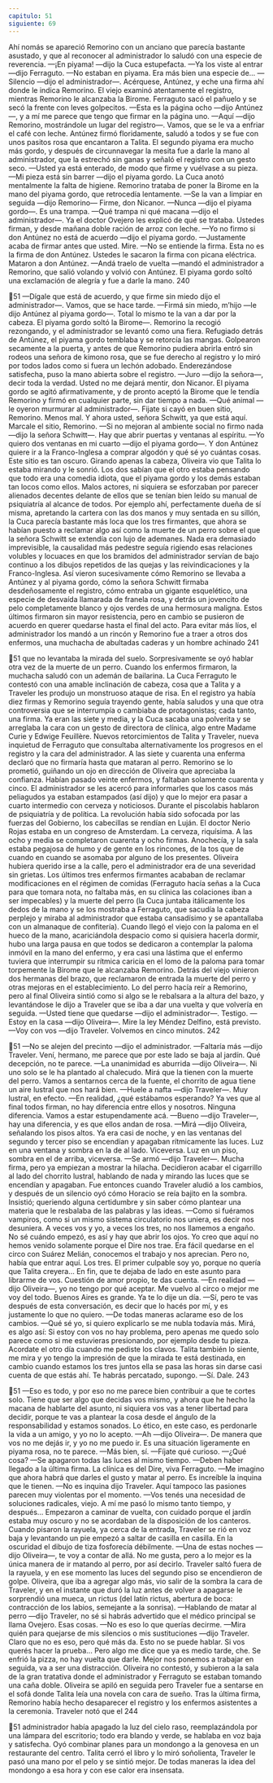 ```yaml
---
capitulo: 51
siguiente: 69
---
```


Ahí nomás se apareció Remorino con un anciano que parecía bastante
asustado, y que al reconocer al administrador lo saludó con una especie de
reverencia.
—¡En piyama! —dijo la Cuca estupefacta.
—Ya los viste al entrar —dijo Ferraguto.
—No estaban en piyama. Era más bien una especie de...
—Silencio —dijo el administrador—. Acérquese, Antúnez, y eche una firma
ahí donde le indica Remorino.
El viejo examinó atentamente el registro, mientras Remorino le alcanzaba la
Birome. Ferraguto sacó el pañuelo y se secó la frente con leves golpecitos.
—Esta es la página ocho —dijo Antúnez—, y a mí me parece que tengo que
firmar en la página uno.
—Aquí —dijo Remorino, mostrándole un lugar del registro—. Vamos, que se
le va a enfriar el café con leche. Antúnez firmó floridamente, saludó a todos y se
fue con unos pasitos rosa que encantaron a Talita. El segundo piyama era mucho
más gordo, y después de circunnavegar la mesita fue a darle la mano al
administrador, que la estrechó sin ganas y señaló el registro con un gesto seco.
—Usted ya está enterado, de modo que firme y vuélvase a su pieza.
—Mi pieza está sin barrer —dijo el piyama gordo.
La Cuca anotó mentalmente la falta de higiene. Remorino trataba de poner la
Birome en la mano del piyama gordo, que retrocedía lentamente.
—Se la van a limpiar en seguida —dijo Remorino— Firme, don Nicanor.
—Nunca —dijo el piyama gordo—. Es una trampa.
—Qué trampa ni qué macana —dijo el administrador—. Ya el doctor Ovejero
les explicó de qué se trataba. Ustedes firman, y desde mañana doble ración de
arroz con leche.
—Yo no firmo si don Antúnez no está de acuerdo —dijo el piyama gordo.
—Justamente acaba de firmar antes que usted. Mire.
—No se entiende la firma. Esta no es la firma de don Antúnez. Ustedes le
sacaron la firma con picana eléctrica. Mataron a don Antúnez.
—Andá traelo de vuelta —mandó el administrador a Remorino, que salió
volando y volvió con Antúnez. El piyama gordo soltó una exclamación de alegría
y fue a darle la mano.
240

51
—Dígale que está de acuerdo, y que firme sin miedo dijo el administrador—.
Vamos, que se hace tarde.
—Firmá sin miedo, m’hijo —le dijo Antúnez al piyama gordo—. Total lo
mismo te la van a dar por la cabeza.
El piyama gordo soltó la Birome—. Remorino la recogió rezongando, y el
administrador se levantó como una fiera. Refugiado detrás de Antúnez, el
piyama gordo temblaba y se retorcía las mangas. Golpearon secamente a la
puerta, y antes de que Remorino pudiera abrirla entró sin rodeos una señora de
kimono rosa, que se fue derecho al registro y lo miró por todos lados como si
fuera un lechón adobado. Enderezándose satisfecha, puso la mano abierta sobre
el registro.
—Juro —dijo la señora—, decir toda la verdad. Usted no me dejará mentir,
don Nicanor.
El piyama gordo se agitó afirmativamente, y de pronto aceptó la Birome que
le tendía Remorino y firmó en cualquier parte, sin dar tiempo a nada.
—Qué animal —le oyeron murmurar al administrador—. Fijate si cayó en
buen sitio, Remorino. Menos mal. Y ahora usted, señora Schwitt, ya que está
aquí. Marcale el sitio, Remorino.
—Si no mejoran al ambiente social no firmo nada —dijo la señora Schwitt—.
Hay que abrir puertas y ventanas al espíritu.
—Yo quiero dos ventanas en mi cuarto —dijo el piyama gordo—. Y don
Antúnez quiere ir a la Franco-Inglesa a comprar algodón y qué sé yo cuántas
cosas. Este sitio es tan oscuro.
Girando apenas la cabeza, Oliveira vio que Talita lo estaba mirando y le
sonrió. Los dos sabían que el otro estaba pensando que todo era una comedia
idiota, que el piyama gordo y los demás estaban tan locos como ellos. Malos
actores, ni siquiera se esforzaban por parecer alienados decentes delante de ellos
que se tenían bien leído su manual de psiquiatría al alcance de todos. Por
ejemplo ahí, perfectamente dueña de sí misma, apretando la cartera con las dos
manos y muy sentada en su sillón, la Cuca parecía bastante más loca que los tres
firmantes, que ahora se habían puesto a reclamar algo así como la muerte de un
perro sobre el que la señora Schwitt se extendía con lujo de ademanes. Nada era
demasiado imprevisible, la causalidad más pedestre seguía rigiendo esas
relaciones volubles y locuaces en que los bramidos del administrador servían de
bajo continuo a los dibujos repetidos de las quejas y las reivindicaciones y la
Franco-Inglesa. Así vieron sucesivamente cómo Remorino se llevaba a Antúnez y
al piyama gordo, cómo la señora Schwitt firmaba desdeñosamente el registro,
cómo entraba un gigante esquelético, una especie de desvaída llamarada de
franela rosa, y detrás un jovencito de pelo completamente blanco y ojos verdes
de una hermosura maligna. Estos últimos firmaron sin mayor resistencia, pero en
cambio se pusieron de acuerdo en querer quedarse hasta el final del acto. Para
evitar más líos, el administrador los mandó a un rincón y Remorino fue a traer a
otros dos enfermos, una muchacha de abultadas caderas y un hombre achinado
241

51
que no levantaba la mirada del suelo. Sorpresivamente se oyó hablar otra vez de
la muerte de un perro. Cuando los enfermos firmaron, la muchacha saludó con
un ademán de bailarina. La Cuca Ferraguto le contestó con una amable
inclinación de cabeza, cosa que a Talita y a Traveler les produjo un monstruoso
ataque de risa. En el registro ya había diez firmas y Remorino seguía trayendo
gente, había saludos y una que otra controversia que se interrumpía o cambiaba
de protagonistas; cada tanto, una firma. Ya eran las siete y media, y la Cuca
sacaba una polverita y se arreglaba la cara con un gesto de directora de clínica,
algo entre Madame Curie y Edwige Feuillère. Nuevos retorcimientos de Talita y
Traveler, nueva inquietud de Ferraguto que consultaba alternativamente los
progresos en el registro y la cara del administrador. A las siete y cuarenta una
enferma declaró que no firmaría hasta que mataran al perro. Remorino se lo
prometió, guiñando un ojo en dirección de Oliveira que apreciaba la confianza.
Habían pasado veinte enfermos, y faltaban solamente cuarenta y cinco. El
administrador se les acercó para informarles que los casos más peliagudos ya
estaban estampados (así dijo) y que lo mejor era pasar a cuarto intermedio con
cerveza y noticiosos. Durante el piscolabis hablaron de psiquiatría y de política.
La revolución había sido sofocada por las fuerzas del Gobierno, los cabecillas se
rendían en Luján. El doctor Nerio Rojas estaba en un congreso de Amsterdam. La
cerveza, riquísima.
A las ocho y media se completaron cuarenta y ocho firmas. Anochecía, y la
sala estaba pegajosa de humo y de gente en los rincones, de la tos que de cuando
en cuando se asomaba por alguno de los presentes. Oliveira hubiera querido irse
a la calle, pero el administrador era de una severidad sin grietas. Los últimos tres
enfermos firmantes acababan de reclamar modificaciones en el régimen de
comidas (Ferraguto hacía señas a la Cuca para que tomara nota, no faltaba más,
en su clínica las colaciones iban a ser impecables) y la muerte del perro (la Cuca
juntaba itálicamente los dedos de la mano y se los mostraba a Ferraguto, que
sacudía la cabeza perplejo y miraba al administrador que estaba cansadísimo y se
apantallaba con un almanaque de confitería). Cuando llegó el viejo con la paloma
en el hueco de la mano, acariciándola despacio como si quisiera hacerla dormir,
hubo una larga pausa en que todos se dedicaron a contemplar la paloma inmóvil
en la mano del enfermo, y era casi una lástima que el enfermo tuviera que
interrumpir su rítmica caricia en el lomo de la paloma para tomar torpemente la
Birome que le alcanzaba Remorino. Detrás del viejo vinieron dos hermanas del
brazo, que reclamaron de entrada la muerte del perro y otras mejoras en el
establecimiento. Lo del perro hacía reír a Remorino, pero al final Oliveira sintió
como si algo se le rebalsara a la altura del bazo, y levantándose le dijo a Traveler
que se iba a dar una vuelta y que volvería en seguida.
—Usted tiene que quedarse —dijo el administrador—. Testigo.
—Estoy en la casa —dijo Oliveira—. Mire la ley Méndez Delfino, está
previsto.
—Voy con vos —dijo Traveler. Volvemos en cinco minutos.
242

51
—No se alejen del precinto —dijo el administrador.
—Faltaría más —dijo Traveler. Vení, hermano, me parece que por este lado se
baja al jardín. Qué decepción, no te parece.
—La unanimidad es aburrida —dijo Oliveira—. Ni uno solo se le ha plantado
al chalecudo. Mirá que la tienen con la muerte del perro. Vamos a sentarnos
cerca de la fuente, el chorrito de agua tiene un aire lustral que nos hará bien.
—Huele a nafta —dijo Traveler—. Muy lustral, en efecto.
—En realidad, ¿qué estábamos esperando? Ya ves que al final todos firman,
no hay diferencia entre ellos y nosotros. Ninguna diferencia. Vamos a estar
estupendamente acá.
—Bueno —dijo Traveler—, hay una diferencia, y es que ellos andan de rosa.
—Mirá —dijo Oliveira, señalando los pisos altos. Ya era casi de noche, y en las
ventanas del segundo y tercer piso se encendían y apagaban rítmicamente las
luces. Luz en una ventana y sombra en la de al lado. Viceversa. Luz en un piso,
sombra en el de arriba, viceversa.
—Se armó —dijo Traveler—. Mucha firma, pero ya empiezan a mostrar la
hilacha.
Decidieron acabar el cigarrillo al lado del chorrito lustral, hablando de nada y
mirando las luces que se encendían y apagaban. Fue entonces cuando Traveler
aludió a los cambios, y después de un silencio oyó cómo Horacio se reía bajito en
la sombra. Insistió; queriendo alguna certidumbre y sin saber cómo plantear una
materia que le resbalaba de las palabras y las ideas.
—Como si fuéramos vampiros, como si un mismo sistema circulatorio nos
uniera, es decir nos desuniera. A veces vos y yo, a veces los tres, no nos
llamemos a engaño. No sé cuándo empezó, es así y hay que abrir los ojos. Yo
creo que aquí no hemos venido solamente porque el Dire nos trae. Era fácil
quedarse en el circo con Suárez Melián, conocemos el trabajo y nos aprecian.
Pero no, había que entrar aquí. Los tres. El primer culpable soy yo, porque no
quería que Talita creyera... En fin, que te dejaba de lado en este asunto para
librarme de vos. Cuestión de amor propio, te das cuenta.
—En realidad —dijo Oliveira—, yo no tengo por qué aceptar. Me vuelvo al
circo o mejor me voy del todo. Buenos Aires es grande. Ya te lo dije un día.
—Sí, pero te vas después de esta conversación, es decir que lo hacés por mí, y
es justamente lo que no quiero.
—De todas maneras aclarame eso de los cambios.
—Qué sé yo, si quiero explicarlo se me nubla todavía más. Mirá, es algo así: Si
estoy con vos no hay problema, pero apenas me quedo solo parece como si me
estuvieras presionando, por ejemplo desde tu pieza. Acordate el otro día cuando
me pediste los clavos. Talita también lo siente, me mira y yo tengo la impresión
de que la mirada te está destinada, en cambio cuando estamos los tres juntos ella
se pasa las horas sin darse casi cuenta de que estás ahí. Te habrás percatado,
supongo.
—Sí. Dale.
243

51
—Eso es todo, y por eso no me parece bien contribuir a que te cortes solo.
Tiene que ser algo que decidas vos mismo, y ahora que he hecho la macana de
hablarte del asunto, ni siquiera vos vas a tener libertad para decidir, porque te
vas a plantear la cosa desde el ángulo de la responsabilidad y estamos sonados.
Lo ético, en este caso, es perdonarle la vida a un amigo, y yo no lo acepto.
—Ah —dijo Oliveira—. De manera que vos no me dejás ir, y yo no me puedo
ir. Es una situación ligeramente en piyama rosa, no te parece.
—Más bien, sí.
—Fíjate qué curioso.
—¿Qué cosa?
—Se apagaron todas las luces al mismo tiempo.
—Deben haber llegado a la última firma. La clínica es del Dire, viva
Ferraguto.
—Me imagino que ahora habrá que darles el gusto y matar al perro. Es
increíble la inquina que le tienen.
—No es inquina dijo Traveler. Aquí tampoco las pasiones parecen muy
violentas por el momento.
—Vos tenés una necesidad de soluciones radicales, viejo. A mí me pasó lo
mismo tanto tiempo, y después... Empezaron a caminar de vuelta, con cuidado
porque el jardín estaba muy oscuro y no se acordaban de la disposición de los
canteros. Cuando pisaron la rayuela, ya cerca de la entrada, Traveler se rió en
voz baja y levantando un pie empezó a saltar de casilla en casilla. En la oscuridad
el dibujo de tiza fosforecía débilmente.
—Una de estas noches —dijo Oliveira—, te voy a contar de allá. No me gusta,
pero a lo mejor es la única manera de ir matando al perro, por así decirlo.
Traveler saltó fuera de la rayuela, y en ese momento las luces del segundo
piso se encendieron de golpe. Oliveira, que iba a agregar algo más, vio salir de la
sombra la cara de Traveler, y en el instante que duró la luz antes de volver a
apagarse le sorprendió una mueca, un rictus (del latín rictus, abertura de boca:
contracción de los labios, semejante a la sonrisa).
—Hablando de matar al perro —dijo Traveler, no sé si habrás advertido que el
médico principal se llama Ovejero. Esas cosas.
—No es eso lo que querías decirme.
—Mira quién para quejarse de mis silencios o mis sustituciones —dijo
Traveler. Claro que no es eso, pero qué más da. Esto no se puede hablar. Si vos
querés hacer la prueba... Pero algo me dice que ya es medio tarde, che. Se enfrió
la pizza, no hay vuelta que darle. Mejor nos ponemos a trabajar en seguida, va a
ser una distracción.
Oliveira no contestó, y subieron a la sala de la gran tratativa donde el
administrador y Ferraguto se estaban tomando una caña doble. Oliveira se apiló
en seguida pero Traveler fue a sentarse en el sofá donde Talita leía una novela
con cara de sueño. Tras la última firma, Remorino había hecho desaparecer el
registro y los enfermos asistentes a la ceremonia. Traveler notó que el
244

51
administrador había apagado la luz del cielo raso, reemplazándola por una
lámpara del escritorio; todo era blando y verde, se hablaba en voz baja y
satisfecha. Oyó combinar planes para un mondongo a la genovesa en un
restaurante del centro. Talita cerró el libro y lo miró soñolienta, Traveler le pasó
una mano por el pelo y se sintió mejor. De todas maneras la idea del mondongo a
esa hora y con ese calor era insensata.
